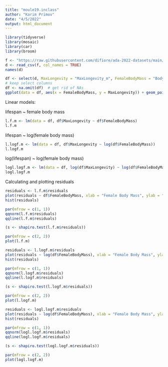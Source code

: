 ```yaml
---
title: "moule19.inclass"
author: "Karim Primov"
date: "4/5/2022"
output: html_document
---
```


```r
library(tidyverse)
library(mosaic)
library(car)
library(broom)

```


```r
f <- "https://raw.githubusercontent.com/difiore/ada-2022-datasets/main/KamilarAndCooperData.csv"
d <- read_csv(f, col_names = TRUE)
names(d)
```


```r
df <- select(d, MaxLongevity = "MaxLongevity_m", FemaleBodyMass = "Body_mass_female_mean")
# keep select columns
df <- na.omit(df)  # get rid of NAs
ggplot(data = df, aes(x = FemaleBodyMass, y = MaxLongevity)) + geom_point() + geom_smooth(method = "lm")
```
Linear models:

lifespan ~ female body mass
```r
l.f.m <- lm(data = df, df$MaxLongevity ~ df$FemaleBodyMass)
l.f.m
```

lifespan ~ log(female body mass)
```r
l.logf.m <- lm(data = df, df$MaxLongevity ~ log(df$FemaleBodyMass))
l.logf.m
```

log(lifespan) ~ log(female body mass)
```r
logl.logf.m <- lm(data = df, log(df$MaxLongevity) ~ log(df$FemaleBodyMass))
logl.logf.m
```

Calculating and plotting residuals
```r
residuals <- l.f.m$residuals
plot(residuals ~ df$FemaleBodyMass, xlab = "Female Body Mass", ylab = "Residuals")
hist(residuals)

par(mfrow = c(1, 1))
qqnorm(l.f.m$residuals)
qqline(l.f.m$residuals)

(s <- shapiro.test(l.f.m$residuals))

par(mfrow = c(2, 2))
plot(l.f.m)
```

```r
residuals <- l.logf.m$residuals
plot(residuals ~ log(df$FemaleBodyMass), xlab = "Female Body Mass", ylab = "Residuals")
hist(residuals)

par(mfrow = c(1, 1))
qqnorm(l.logf.m$residuals)
qqline(l.logf.m$residuals)

(s <- shapiro.test(l.logf.m$residuals))

par(mfrow = c(2, 2))
plot(l.logf.m)
```

```r
residuals <- logl.logf.m$residuals
plot(residuals ~ log(df$FemaleBodyMass), xlab = "Female Body Mass", ylab = "Residuals")
hist(residuals)

par(mfrow = c(1, 1))
qqnorm(logl.logf.m$residuals)
qqline(logl.logf.m$residuals)

(s <- shapiro.test(logl.logf.m$residuals))

par(mfrow = c(2, 2))
plot(logl.logf.m)
```

```r

```

